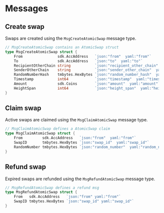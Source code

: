 
# Messages

## Create swap

Swaps are created using the `MsgCreateAtomicSwap` message type.

```go
// MsgCreateAtomicSwap contains an AtomicSwap struct
type MsgCreateAtomicSwap struct {
	From                sdk.AccAddress   `json:"from"  yaml:"from"`
	To                  sdk.AccAddress   `json:"to"  yaml:"to"`
	RecipientOtherChain string           `json:"recipient_other_chain"  yaml:"recipient_other_chain"`
	SenderOtherChain    string           `json:"sender_other_chain"  yaml:"sender_other_chain"`
	RandomNumberHash    tmbytes.HexBytes `json:"random_number_hash"  yaml:"random_number_hash"`
	Timestamp           int64            `json:"timestamp"  yaml:"timestamp"`
	Amount              sdk.Coins        `json:"amount"  yaml:"amount"`
	HeightSpan          int64            `json:"height_span"  yaml:"height_span"`
}
```

## Claim swap

Active swaps are claimed using the `MsgClaimAtomicSwap` message type.

```go
// MsgClaimAtomicSwap defines a AtomicSwap claim
type MsgClaimAtomicSwap struct {
	From         sdk.AccAddress   `json:"from"  yaml:"from"`
	SwapID       tmbytes.HexBytes `json:"swap_id"  yaml:"swap_id"`
	RandomNumber tmbytes.HexBytes `json:"random_number"  yaml:"random_number"`
}
```

## Refund swap

Expired swaps are refunded using the `MsgRefundAtomicSwap` message type.

```go
// MsgRefundAtomicSwap defines a refund msg
type MsgRefundAtomicSwap struct {
	From   sdk.AccAddress   `json:"from" yaml:"from"`
	SwapID tmbytes.HexBytes `json:"swap_id" yaml:"swap_id"`
}
```

